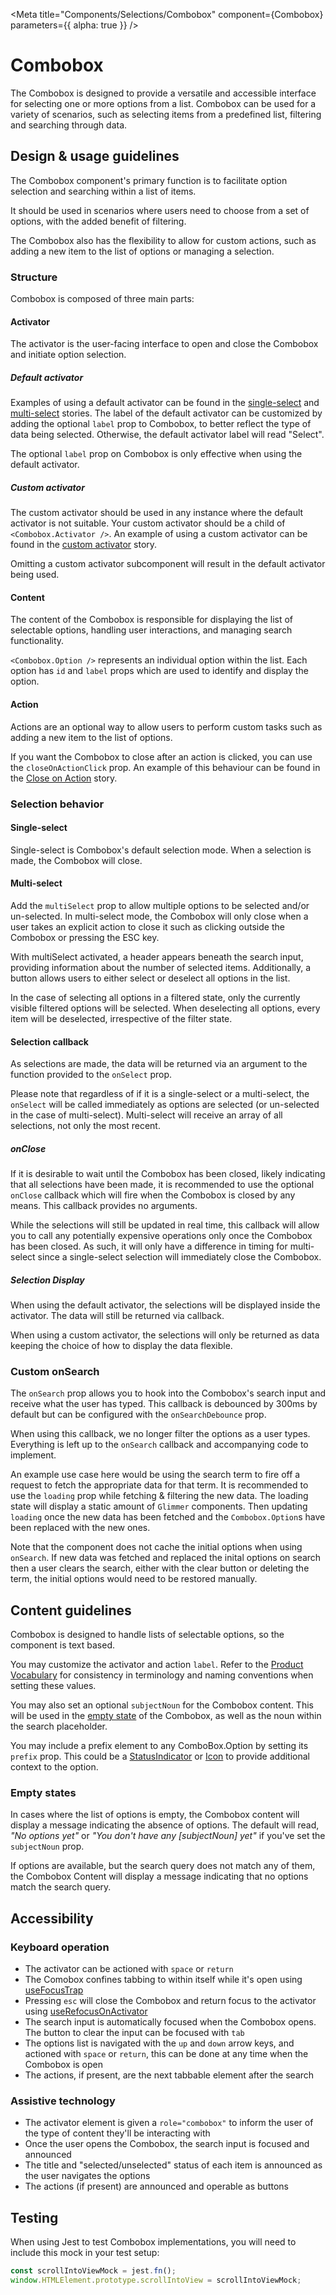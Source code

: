 
<Meta
  title="Components/Selections/Combobox"
  component={Combobox}
  parameters={{ alpha: true }}
/>

# Combobox

The Combobox is designed to provide a versatile and accessible interface for
selecting one or more options from a list. Combobox can be used for a variety of
scenarios, such as selecting items from a predefined list, filtering and
searching through data.

## Design & usage guidelines

The Combobox component's primary function is to facilitate option selection and
searching within a list of items.

It should be used in scenarios where users need to choose from a set of options,
with the added benefit of filtering.

The Combobox also has the flexibility to allow for custom actions, such as
adding a new item to the list of options or managing a selection.

### Structure

Combobox is composed of three main parts:

#### Activator

The activator is the user-facing interface to open and close the Combobox and
initiate option selection.

##### Default activator

Examples of using a default activator can be found in the
[single-select](../?path=/story/components-selections-combobox-web--single-select)
and
[multi-select](../?path=/story/components-selections-combobox-web--multi-select)
stories. The label of the default activator can be customized by adding the
optional `label` prop to Combobox, to better reflect the type of data being
selected. Otherwise, the default activator label will read "Select".

The optional `label` prop on Combobox is only effective when using the default
activator.

##### Custom activator

The custom activator should be used in any instance where the default activator
is not suitable. Your custom activator should be a child of
`<Combobox.Activator />`. An example of using a custom activator can be found in
the
[custom activator](../?path=/story/components-selections-combobox-web--custom-activator)
story.

Omitting a custom activator subcomponent will result in the default activator
being used.

#### Content

The content of the Combobox is responsible for displaying the list of selectable
options, handling user interactions, and managing search functionality.

`<Combobox.Option />` represents an individual option within the list. Each
option has `id` and `label` props which are used to identify and display the
option.

#### Action

Actions are an optional way to allow users to perform custom tasks such as
adding a new item to the list of options.

If you want the Combobox to close after an action is clicked, you can use the
`closeOnActionClick` prop. An example of this behaviour can be found in the
[Close on Action](../?path=/story/components-selections-combobox-web--close-on-action)
story.

### Selection behavior

#### Single-select

Single-select is Combobox's default selection mode. When a selection is made,
the Combobox will close.

#### Multi-select

Add the `multiSelect` prop to allow multiple options to be selected and/or
un-selected. In multi-select mode, the Combobox will only close when a user
takes an explicit action to close it such as clicking outside the Combobox or
pressing the ESC key.

With multiSelect activated, a header appears beneath the search input, providing
information about the number of selected items. Additionally, a button allows
users to either select or deselect all options in the list.

In the case of selecting all options in a filtered state, only the currently
visible filtered options will be selected. When deselecting all options, every
item will be deselected, irrespective of the filter state.

#### Selection callback

As selections are made, the data will be returned via an argument to the
function provided to the `onSelect` prop.

Please note that regardless of if it is a single-select or a multi-select, the
`onSelect` will be called immediately as options are selected (or un-selected in
the case of multi-select). Multi-select will receive an array of all selections,
not only the most recent.

##### onClose

If it is desirable to wait until the Combobox has been closed, likely indicating
that all selections have been made, it is recommended to use the optional
`onClose` callback which will fire when the Combobox is closed by any means.
This callback provides no arguments.

While the selections will still be updated in real time, this callback will
allow you to call any potentially expensive operations only once the Combobox
has been closed. As such, it will only have a difference in timing for
multi-select since a single-select selection will immediately close the
Combobox.

##### Selection Display

When using the default activator, the selections will be displayed inside the
activator. The data will still be returned via callback.

When using a custom activator, the selections will only be returned as data
keeping the choice of how to display the data flexible.

### Custom onSearch

The `onSearch` prop allows you to hook into the Combobox's search input and
receive what the user has typed. This callback is debounced by 300ms by default
but can be configured with the `onSearchDebounce` prop.

When using this callback, we no longer filter the options as a user types.
Everything is left up to the `onSearch` callback and accompanying code to
implement.

An example use case here would be using the search term to fire off a request to
fetch the appropriate data for that term. It is recommended to use the `loading`
prop while fetching & filtering the new data. The loading state will display a
static amount of `Glimmer` components. Then updating `loading` once the new data
has been fetched and the `Combobox.Option`s have been replaced with the new
ones.

Note that the component does not cache the initial options when using
`onSearch`. If new data was fetched and replaced the inital options on search
then a user clears the search, either with the clear button or deleting the
term, the initial options would need to be restored manually.

## Content guidelines

Combobox is designed to handle lists of selectable options, so the component is
text based.

You may customize the activator and action `label`. Refer to the
[Product Vocabulary](../?path=/docs/content-product-vocabulary--docs) for
consistency in terminology and naming conventions when setting these values.

You may also set an optional `subjectNoun` for the Combobox content. This will
be used in the
[empty state](../?path=/story/components-selections-combobox-web--empty-state)
of the Combobox, as well as the noun within the search placeholder.

You may include a prefix element to any ComboBox.Option by setting its `prefix`
prop. This could be a
[StatusIndicator](../?path=/docs/components-status-and-feedback-statusindicator--docs)
or [Icon](../?path=/docs/components-images-and-icons-icon--docs) to provide
additional context to the option.

### Empty states

In cases where the list of options is empty, the Combobox content will display a
message indicating the absence of options. The default will read, _"No options
yet"_ or _"You don't have any [subjectNoun] yet"_ if you've set the
`subjectNoun` prop.

If options are available, but the search query does not match any of them, the
Combobox Content will display a message indicating that no options match the
search query.

## Accessibility

### Keyboard operation

- The activator can be actioned with `space` or `return`
- The Comobox confines tabbing to within itself while it's open using
  [useFocusTrap](../?path=/docs/hooks-usefocustrap--docs)
- Pressing `esc` will close the Combobox and return focus to the activator using
  [useRefocusOnActivator](../?path=/docs/hooks-userefocusonactivator--docs)
- The search input is automatically focused when the Combobox opens. The button
  to clear the input can be focused with `tab`
- The options list is navigated with the `up` and `down` arrow keys, and
  actioned with `space` or `return`, this can be done at any time when the
  Combobox is open
- The actions, if present, are the next tabbable element after the search

### Assistive technology

- The activator element is given a `role="combobox"` to inform the user of the
  type of content they'll be interacting with
- Once the user opens the Combobox, the search input is focused and announced
- The title and "selected/unselected" status of each item is announced as the
  user navigates the options
- The actions (if present) are announced and operable as buttons

## Testing

When using Jest to test Combobox implementations, you will need to include this
mock in your test setup:

```js
const scrollIntoViewMock = jest.fn();
window.HTMLElement.prototype.scrollIntoView = scrollIntoViewMock;
```
